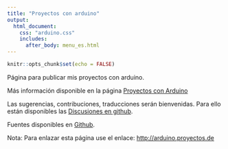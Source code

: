 ```yaml
---
title: "Proyectos con arduino"
output:
  html_document:
    css: "arduino.css"
    includes:
      after_body: menu_es.html
---
```


```r
knitr::opts_chunk$set(echo = FALSE)
```

<p>Página para publicar mis proyectos con arduino.</p>

<p>Más información disponible en la página <a href="https://arduino.proyectos.de/indice.html">Proyectos con Arduino</a></p>

<p>Las sugerencias, contribuciones, traducciones serán bienvenidas. Para ello están disponibles las <a href="https://github.com/MMunozMarquez/arduino/discussions">Discusiones en github</a>.</p>

<p>Fuentes disponibles en <a href="https://github.com/MMunozMarquez/arduino/">Github</a>.</p>

<p><bold>Nota</bold>: Para enlazar esta página use el enlace: <a href="http://arduino.proyectos.de">http://arduino.proyectos.de</a></p>
